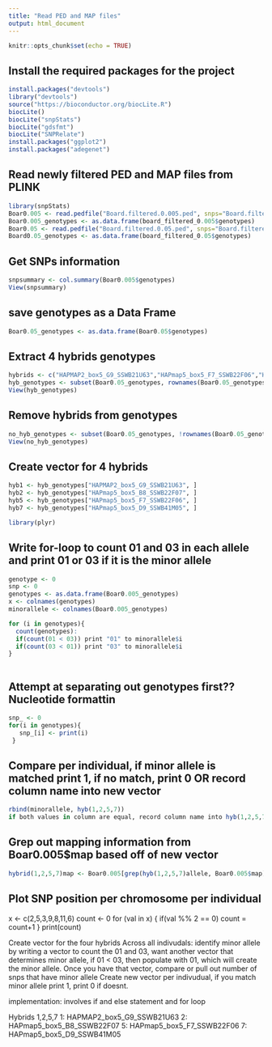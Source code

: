 ```yaml
---
title: "Read PED and MAP files"
output: html_document
---
```


```r
knitr::opts_chunk$set(echo = TRUE)
```

## Install the required packages for the project

```r
install.packages("devtools")
library("devtools")
source("https://bioconductor.org/biocLite.R")
biocLite()
biocLite("snpStats")
biocLite("gdsfmt")
biocLite("SNPRelate")
install.packages("ggplot2")
install.packages("adegenet")
```

## Read newly filtered PED and MAP files from PLINK

```r
library(snpStats)
Boar0.005 <- read.pedfile("Board.filtered.0.005.ped", snps="Board.filtered.0.005.map")
Boar0.005_genotypes <- as.data.frame(board_filtered_0.005$genotypes)
Boar0.05 <- read.pedfile("Board.filtered.0.05.ped", snps="Board.filtered.0.05.map")
Board0.05_genotypes <- as.data.frame(board_filtered_0.05$genotypes)
```

## Get SNPs information

```r
snpsummary <- col.summary(Boar0.005$genotypes)
View(snpsummary)
```

## save genotypes as a Data Frame

```r
Boar0.05_genotypes <- as.data.frame(Boar0.05$genotypes)
```

## Extract 4 hybrids genotypes

```r
hybrids <- c("HAPMAP2_box5_G9_SSWB21U63","HAPmap5_box5_F7_SSWB22F06","HAPmap5_box5_B8_SSWB22F07","HAPmap5_box5_D9_SSWB41M05")
hyb_genotypes <- subset(Boar0.05_genotypes, rownames(Boar0.05_genotypes) %in% hybrids)
View(hyb_genotypes)
```

## Remove hybrids from genotypes

```r
no_hyb_genotypes <- subset(Boar0.05_genotypes, !rownames(Boar0.05_genotypes) %in% hybrids)
View(no_hyb_genotypes)
```

## Create vector for 4 hybrids

```r
hyb1 <- hyb_genotypes["HAPMAP2_box5_G9_SSWB21U63", ]
hyb2 <- hyb_genotypes["HAPmap5_box5_B8_SSWB22F07", ]
hyb5 <- hyb_genotypes["HAPmap5_box5_F7_SSWB22F06", ]
hyb7 <- hyb_genotypes["HAPmap5_box5_D9_SSWB41M05", ]
```



```r
library(plyr)
```

## Write for-loop to count 01 and 03 in each allele and print 01 or 03 if it is the minor allele

```r
genotype <- 0
snp <- 0
genotypes <- as.data.frame(Boar0.005_genotypes)
x <- colnames(genotypes)
minorallele <- colnames(Boar0.005_genotypes)

for (i in genotypes){
  count(genotypes):
  if(count(01 < 03)) print "01" to minorallele$i
  if(count(03 < 01)) print "03" to minorallele$i
}
  
```

## Attempt at separating out genotypes first?? Nucleotide formattin

```r
snp_ <- 0
for(i in genotypes){
   snp_[i] <- print(i)
 } 
```



## Compare per individual, if minor allele is matched print 1, if no match, print 0 OR record column name into new vector

```r

rbind(minorallele, hyb(1,2,5,7))
if both values in column are equal, record column name into hyb(1,2,5,7)allele

```

##  Grep out mapping information from Boar0.005$map based off of new vector

```r
hybrid(1,2,5,7)map <- Boar0.005[grep(hyb(1,2,5,7)allele, Boar0.005$map)
```

## Plot SNP position per chromosome per individual




x <- c(2,5,3,9,8,11,6)
count <- 0
for (val in x) {
    if(val %% 2 == 0)  count = count+1
}
print(count)

Create vector for the four hybrids
Across all indivudals: identify minor allele by writing a vector to count the 01 and 03, want another vector that determines minor allele, if 01 < 03, then populate with 01, which will create the minor allele. 
Once you have that vector, compare or pull out number of snps that have minor allele
Create new vector per indivudual, if you match minor allele print 1, print 0 if doesnt. 

implementation: involves if and else statement and for loop

Hybrids 1,2,5,7
1: HAPMAP2_box5_G9_SSWB21U63
2: HAPmap5_box5_B8_SSWB22F07
5: HAPmap5_box5_F7_SSWB22F06
7: HAPmap5_box5_D9_SSWB41M05